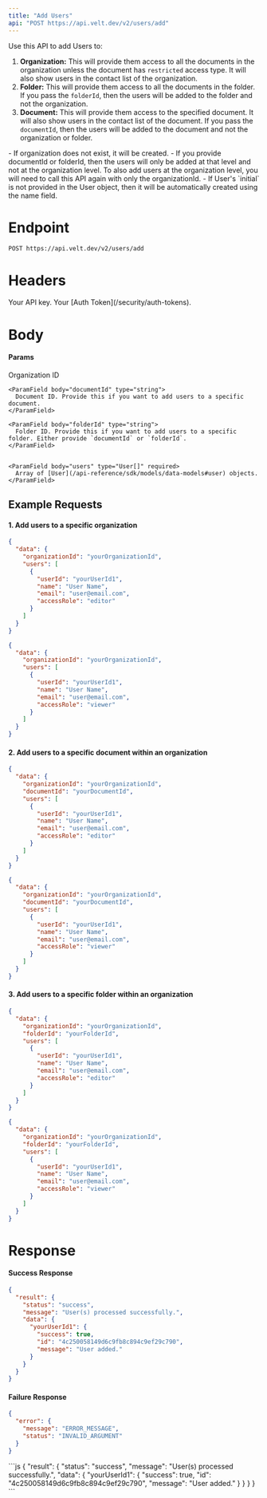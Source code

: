 ```yaml
---
title: "Add Users"
api: "POST https://api.velt.dev/v2/users/add"
---
```


Use this API to add Users to:
1. **Organization:** This will provide them access to all the documents in the organization unless the document has `restricted` access type. It will also show users in the contact list of the organization.
2. **Folder:** This will provide them access to all the documents in the folder. If you pass the `folderId`, then the users will be added to the folder and not the organization.
3. **Document:** This will provide them access to the specified document. It will also show users in the contact list of the document. If you pass the `documentId`, then the users will be added to the document and not the organization or folder.

<Info>
- If organization does not exist, it will be created.
- If you provide documentId or folderId, then the users will only be added at that level and not at the organization level. To also add users at the organization level, you will need to call this API again with only the organizationId.
- If User's `initial` is not provided in the User object, then it will be automatically created using the name field.
</Info>

# Endpoint
`POST https://api.velt.dev/v2/users/add`

# Headers
<ParamField header="x-velt-api-key" type="string" required>
  Your API key.
</ParamField>

<ParamField header="x-velt-auth-token" type="string" required>
  Your [Auth Token](/security/auth-tokens).
</ParamField>

# Body

#### Params

<ParamField body="data" type="object" required>
  <Expandable title="properties">
    <ParamField body="organizationId" type="string" required>
      Organization ID
    </ParamField>

    <ParamField body="documentId" type="string">
      Document ID. Provide this if you want to add users to a specific document.
    </ParamField>

    <ParamField body="folderId" type="string">
      Folder ID. Provide this if you want to add users to a specific folder. Either provide `documentId` or `folderId`.
    </ParamField>


    <ParamField body="users" type="User[]" required>
      Array of [User](/api-reference/sdk/models/data-models#user) objects.
    </ParamField>
  </Expandable>
</ParamField>

## **Example Requests**

#### 1. Add users to a specific organization

<Tabs>
<Tab title="Editor">

```JSON
{
  "data": {
    "organizationId": "yourOrganizationId",
    "users": [
      {
        "userId": "yourUserId1",
        "name": "User Name",
        "email": "user@email.com",
        "accessRole": "editor"
      }
    ]
  }
}
```

</Tab>
<Tab title="Viewer">

```JSON
{
  "data": {
    "organizationId": "yourOrganizationId",
    "users": [
      {
        "userId": "yourUserId1",
        "name": "User Name",
        "email": "user@email.com",
        "accessRole": "viewer"
      }
    ]
  }
}
```

</Tab>
</Tabs>

#### 2. Add users to a specific document within an organization

<Tabs>
<Tab title="Editor">

```JSON
{
  "data": {
    "organizationId": "yourOrganizationId",
    "documentId": "yourDocumentId",
    "users": [
      {
        "userId": "yourUserId1",
        "name": "User Name",
        "email": "user@email.com",
        "accessRole": "editor"
      }
    ]
  }
}
```

</Tab>
<Tab title="Viewer">

```JSON
{
  "data": {
    "organizationId": "yourOrganizationId",
    "documentId": "yourDocumentId",
    "users": [
      {
        "userId": "yourUserId1",
        "name": "User Name",
        "email": "user@email.com",
        "accessRole": "viewer"
      }
    ]
  }
}
```

</Tab>
</Tabs>

#### 3. Add users to a specific folder within an organization

<Tabs>
<Tab title="Editor">

```JSON
{
  "data": {
    "organizationId": "yourOrganizationId",
    "folderId": "yourFolderId",
    "users": [
      {
        "userId": "yourUserId1",
        "name": "User Name",
        "email": "user@email.com",
        "accessRole": "editor"
      }
    ]
  }
}
```

</Tab>
<Tab title="Viewer">

```JSON
{
  "data": {
    "organizationId": "yourOrganizationId",
    "folderId": "yourFolderId",
    "users": [
      {
        "userId": "yourUserId1",
        "name": "User Name",
        "email": "user@email.com",
        "accessRole": "viewer"
      }
    ]
  }
}
```

</Tab>
</Tabs>

# Response

#### Success Response

```JSON
{
  "result": {
    "status": "success",
    "message": "User(s) processed successfully.",
    "data": {
      "yourUserId1": {
        "success": true,
        "id": "4c250058149d6c9fb8c894c9ef29c790",
        "message": "User added."
      }
    }
  }
}
```

#### Failure Response

```JSON
{
  "error": {
    "message": "ERROR_MESSAGE",
    "status": "INVALID_ARGUMENT"
  }
}
```

<ResponseExample>
```js
{
  "result": {
    "status": "success",
    "message": "User(s) processed successfully.",
    "data": {
      "yourUserId1": {
        "success": true,
        "id": "4c250058149d6c9fb8c894c9ef29c790",
        "message": "User added."
      }
    }
  }
}
```
</ResponseExample>